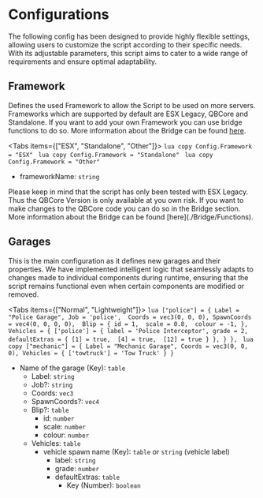 
# Configurations

The following config has been designed to provide highly flexible settings, allowing users to customize the script according to their specific needs. With its adjustable parameters, this script aims to cater to a wide range of requirements and ensure optimal adaptability.

## Framework

Defines the used Framework to allow the Script to be used on more servers. Frameworks which are supported by default are ESX Legacy, QBCore and Standalone. If you want to add your own Framework you can use bridge functions to do so. More information about the Bridge can be found [here](./Bridge/Functions).

<Tabs items={["ESX", "Standalone", "Other"]}>
    <Tab>
        ```lua copy
        Config.Framework = "ESX"
        ```
    </Tab>
    <Tab>
        ```lua copy
        Config.Framework = "Standalone"
        ```
    </Tab>
    <Tab>
        ```lua copy
        Config.Framework = "Other"
        ```
    </Tab>
</Tabs>

- frameworkName: `string`

<Callout type="warning">
    Please keep in mind that the script has only been tested with ESX Legacy. Thus the QBCore Version is only available at you own risk. If you want to make changes to the QBCore code you can do so in the Bridge section. More information about the Bridge can be found [here](./Bridge/Functions).
</Callout>

## Garages

This is the main configuration as it defines new garages and their properties. We have implemented intelligent logic that seamlessly adapts to changes made to individual components during runtime, ensuring that the script remains functional even when certain components are modified or removed.

<Tabs items={["Normal", "Lightweight"]}>
    <Tab>
        ```lua
        ["police"] = {
            Label = "Police Garage",
            Job = 'police', 
            Coords = vec3(0, 0, 0),
            SpawnCoords = vec4(0, 0, 0, 0), 
            Blip = {
                id = 1, 
                scale = 0.8, 
                colour = -1,
            },
            Vehicles = {
                ['police'] = {
                    label = 'Police Interceptor',
                    grade = 2, 
                    defaultExtras = {
                        [1] = true, 
                        [4] = true, 
                        [12] = true
                    }
                },
            }
        },
        ```
    </Tab>
    <Tab>
        ```lua copy
        ["mechanic"] = {
            Label = "Mechanic Garage",
            Coords = vec3(0, 0, 0),
            Vehicles = {
                ['towtruck'] = 'Tow Truck'
            }
        }
        ```
    </Tab>
</Tabs>

- Name of the garage (Key): `table`
    - Label: `string`
    - Job?: `string`
    - Coords: `vec3`
    - SpawnCoords?: `vec4`
    - Blip?: `table`
        - id: `number`
        - scale: `number`
        - colour: `number`
    - Vehicles: `table`
        - vehicle spawn name (Key): `table` or `string` (vehicle label)
            - label: `string`
            - grade: `number`
            - defaultExtras: `table`
                - Key (Number): `boolean`

